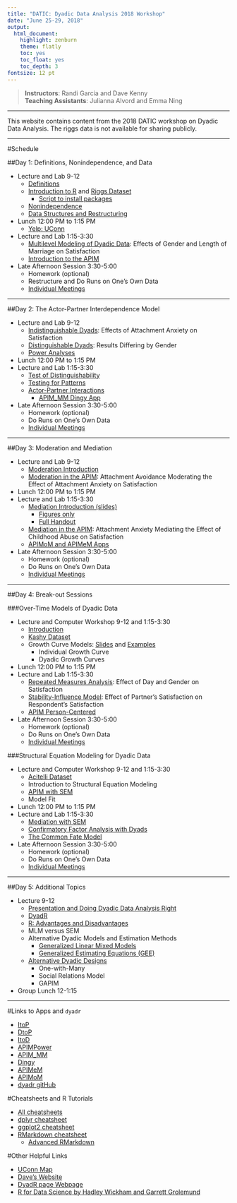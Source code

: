 ```yaml
---
title: "DATIC: Dyadic Data Analysis 2018 Workshop"
date: "June 25-29, 2018"
output:
  html_document:
    highlight: zenburn
    theme: flatly
    toc: yes
    toc_float: yes
    toc_depth: 3
fontsize: 12 pt
---
```


 > **Instructors**: Randi Garcia and Dave Kenny  
 > **Teaching Assistants**: Julianna Alvord and Emma Ning  

***

This website contains content from the 2018 DATIC workshop on Dyadic Data Analysis. The riggs data is not available for sharing publicly.    

***

#Schedule

##Day 1:  Definitions, Nonindependence, and Data  

  + Lecture and Lab 9-12
    - [Definitions](Definitions.pdf)
    - [Introduction to R](Intro_to_R_and_the_Data.html) and [Riggs Dataset](Riggs Codebook.pdf)
        -   [Script to install packages](install-packages.html)
    - [Nonindependence](Nonindependence.pdf)
    - [Data Structures and Restructuring](Data_Structures.pdf)
  + Lunch 12:00 PM to 1:15 PM  
    - [Yelp: UConn](https://www.yelp.com/search?cflt=restaurants&find_near=university-of-connecticut-storrs-2)
  + Lecture and Lab 1:15-3:30
    - [Multilevel Modeling of Dyadic Data](MLM.html): Effects of Gender and Length of Marriage on Satisfaction
    - [Introduction to the APIM](APIM.pdf)
  + Late Afternoon Session 3:30-5:00
    - Homework (optional)
    - Restructure and Do Runs on One's Own Data
    - [Individual Meetings](https://docs.google.com/spreadsheets/d/1uVj9usSealO8WTBTkXm99x7fCNPym5o5iWvIHf6J7Y8/edit?usp=sharing)

***

##Day 2: The Actor-Partner Interdependence Model

  + Lecture and Lab 9-12
    - [Indistinguishable Dyads](Indistinguishable.html): Effects of Attachment Anxiety on Satisfaction
    - [Distinguishable Dyads](Distinguishable.html): Results Differing by Gender
    - [Power Analyses](Power.pdf)
  + Lunch 12:00 PM to 1:15 PM  
  + Lecture and Lab 1:15-3:30
    - [Test of Distinguishability](Test_for_Distinguishability.html)
    - [Testing for Patterns](Patterns.html)
    - [Actor-Partner Interactions](Actor-Partner_Interactions.html)
	  - [APIM_MM Dingy App](Dingy_Output.pdf)
  + Late Afternoon Session 3:30-5:00
    - Homework (optional)
    - Do Runs on One's Own Data
    - [Individual Meetings](https://docs.google.com/spreadsheets/d/1uVj9usSealO8WTBTkXm99x7fCNPym5o5iWvIHf6J7Y8/edit?usp=sharing)

***

##Day 3: Moderation and Mediation

  + Lecture and Lab 9-12
    - [Moderation Introduction](Moderation of the APIM.pdf)
    - [Moderation in the APIM](Moderation_in_the_APIM.html): Attachment Avoidance Moderating the Effect of Attachment Anxiety on Satisfaction
  + Lunch 12:00 PM to 1:15 PM  
  + Lecture and Lab 1:15-3:30
    - [Mediation Introduction (slides)](Mediation of the APIM.pdf)  
        -  [Figures only](Mediation_BONUS_figures.html)  
        -  [Full Handout](Mediation_handout.pdf)
    - [Mediation in the APIM](Mediation_in_the_APIM.html): Attachment Anxiety Mediating the Effect of Childhood Abuse on Satisfaction  
    - [APIMoM and APIMeM Apps](APIMeMoM.pdf)	
  + Late Afternoon Session 3:30-5:00
    - Homework (optional)
    - Do Runs on One's Own Data
    - [Individual Meetings](https://docs.google.com/spreadsheets/d/1uVj9usSealO8WTBTkXm99x7fCNPym5o5iWvIHf6J7Y8/edit?usp=sharing)

***

##Day 4: Break-out Sessions

###Over-Time Models of Dyadic Data

  + Lecture and Computer Workshop 9-12 and 1:15-3:30
    - [Introduction](Over Time_Intro.pdf)
    - [Kashy Dataset](Kashy Codebook.pdf)
    - Growth Curve Models: [Slides](Growth Curve.pdf) and [Examples](Growth_Curve_Modeling.html)  
        -   Individual Growth Curve  
        -   Dyadic Growth Curves  
  + Lunch 12:00 PM to 1:15 PM  
  + Lecture and Lab 1:15-3:30
    - [Repeated Measures Analysis](Repeated_Measures.html): Effect of Day and Gender on Satisfaction	
    - [Stability-Influence Model](Stability-Influence_Model.html): Effect of Partner's Satisfaction on Respondent's Satisfaction 
    - [APIM Person-Centered](APIM_OverTime.html)
  + Late Afternoon Session 3:30-5:00
    - Homework (optional)
    - Do Runs on One's Own Data
    - [Individual Meetings](https://docs.google.com/spreadsheets/d/1uVj9usSealO8WTBTkXm99x7fCNPym5o5iWvIHf6J7Y8/edit?usp=sharing) 

###Structural Equation Modeling for Dyadic Data

  + Lecture and Computer Workshop 9-12 and 1:15-3:30
    - [Acitelli Dataset](Acitelli Codebook.pdf)
    - Introduction to Structural Equation Modeling
    - [APIM with SEM](APIM_SEM.html)
    - Model Fit
  + Lunch 12:00 PM to 1:15 PM  
  + Lecture and Lab 1:15-3:30
    - [Mediation with SEM](Mediation_SEM.html)
    - [Confirmatory Factor Analysis with Dyads](ConfirmatoryFactorAnalysis.html)
    - [The Common Fate Model](CommonFateModel.html)
  + Late Afternoon Session 3:30-5:00
    - Homework (optional)
    - Do Runs on One's Own Data
    - [Individual Meetings](https://docs.google.com/spreadsheets/d/1uVj9usSealO8WTBTkXm99x7fCNPym5o5iWvIHf6J7Y8/edit?usp=sharing) 
    
***

##Day 5: Additional Topics

  + Lecture 9-12
    - [Presentation and Doing Dyadic Data Analysis Right](Presentation.pdf)
    - [DyadR](https://github.com/RandiLGarcia/dyadr)
    - [R: Advantages and Disadvantages](Advantages and Disadvantages of R.pdf)
    - MLM versus SEM
    - Alternative Dyadic Models and Estimation Methods  
        - [Generalized Linear Mixed Models](Generalized_Linear_Mixed_Models___GEE.html)  
        - [Generalized Estimating Equations (GEE)](Generalized_Linear_Mixed_Models___GEE.html)  
    - [Alternative Dyadic Designs](designs.pdf)  
        - One-with-Many  
        - Social Relations Model  
        - GAPIM  
  + Group Lunch 12-1:15

***

#Links to Apps and `dyadr`

  + [ItoP](https://davidakenny.shinyapps.io/ItoP/)
  + [DtoP](https://davidakenny.shinyapps.io/DtoP/)
  + [ItoD](https://davidakenny.shinyapps.io/ItoD/)
  + [APIMPower](https://robert-a-ackerman.shinyapps.io/APIMPowerRdis/)
  + [APIM_MM](https://davidakenny.shinyapps.io/APIM_MM/)
  + [Dingy](https://davidakenny.shinyapps.io/Dingy/)
  + [APIMeM](https://davidakenny.shinyapps.io/APIMeM/)
  + [APIMoM](https://davidakenny.shinyapps.io/APIMoM/)
  + [dyadr gitHub](https://github.com/RandiLGarcia/dyadr)

#Cheatsheets and R Tutorials

  + [All cheatsheets](https://www.rstudio.com/resources/cheatsheets/)
  + [dplyr cheatsheet](https://www.rstudio.com/wp-content/uploads/2015/02/data-wrangling-cheatsheet.pdf)
  + [ggplot2 cheatsheet](https://www.rstudio.com/wp-content/uploads/2016/11/ggplot2-cheatsheet-2.1.pdf)
  + [RMarkdown cheatsheet](https://www.rstudio.com/wp-content/uploads/2016/03/rmarkdown-cheatsheet-2.0.pdf)  
    - [Advanced RMarkdown](http://rmarkdown.rstudio.com/authoring_pandoc_markdown.html)
    
#Other Helpful Links

  + [UConn Map](http://maps.uconn.edu/index.php)
  + [Dave's Website](http://davidakenny.net/index.htm)
  + [DyadR page Webpage](http://davidakenny.net/DyadR/DyadRweb.htm)
  + [R for Data Science by Hadley Wickham and Garrett Grolemund](http://r4ds.had.co.nz/index.html)
